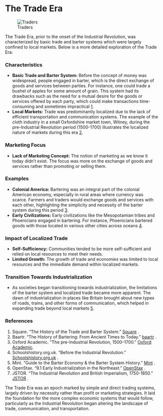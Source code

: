 # The Trade Era

![Traders](The Trade Era.png)

The Trade Era, prior to the onset of the Industrial Revolution, was characterized by basic trade and barter systems which were largely confined to local markets. Below is a more detailed exploration of the Trade Era:

### **Characteristics**

- **Basic Trade and Barter System:** Before the concept of money was widespread, people engaged in barter, which is the direct exchange of goods and services between parties. For instance, one could trade a bushel of apples for some amount of grain. This system had its drawbacks such as the need for a mutual desire for the goods or services offered by each party, which could make transactions time-consuming and sometimes impractical [1](https://squareup.com/us/en/the-bottom-line/managing-your-finances/a-history-of-the-trade-and-barter-system).
- **Local Markets:** Trade was predominantly localized due to the lack of efficient transportation and communication systems. The example of the cloth industry in a small Oxfordshire market town, Witney, during the pre-Industrial Revolution period (1500-1700) illustrates the localized nature of markets during this era [2](https://academic.oup.com/book/888/chapter/135478999#:~:text=%E2%80%98The%20pre,did%20not%20benefit%20the%20workforce).

### **Marketing Focus**

- **Lack of Marketing Concept:** The notion of marketing as we know it today didn't exist. The focus was more on the exchange of goods and services rather than promoting or selling them.

### **Examples**

- **Colonial America:** Bartering was an integral part of the colonial American economy, especially in rural areas where currency was scarce. Farmers and traders would exchange goods and services with each other, highlighting the simplicity and necessity of the barter system during this period [3](https://www.baartr.com/blog/the-history-of-bartering-from-ancient-times-to-today#:~:text=Bartering%20was%20an%20important%20part,individuals%20and%20businesses%20around).
- **Early Civilizations:** Early civilizations like the Mesopotamian tribes and Phoenicians engaged in bartering. For instance, Phoenicians bartered goods with those located in various other cities across oceans [4](https://mint.intuit.com/blog/personal-finance/guide-to-the-barter-economy-the-barter-system-history/#:~:text=Introduced%20by%20Mesopotamia%20tribes%2C%20bartering,skulls%20were%20used%20as%20well).

### **Impact of Localized Trade**

- **Self-Sufficiency:** Communities tended to be more self-sufficient and relied on local resources to meet their needs.
- **Limited Growth:** The growth of trade and economies was limited to local resources and the immediate demand within localized markets.

### **Transition Towards Industrialization**

- As societies began transitioning towards industrialization, the limitations of the barter system and localized trade became more apparent. The dawn of industrialization in places like Britain brought about new types of roads, trains, and other forms of communication, which helped in expanding trade beyond local markets [5](https://schoolshistory.org.uk/topics/british-history/industrial-revolution/before-the-industrial-revolution/#:~:text=Before%20the%20dawn%20of%20the,not%20exist%20prior%20to%20industrialisation).

### **References**

1. Square. "The History of the Trade and Barter System." [Square](https://squareup.com/us/en/townsquare/history-of-trade-and-barter-system) .
2. Baartr. "The History of Bartering: From Ancient Times to Today." [baartr](http://www.baartr.com/) .
3. Oxford Academic. "The pre-Industrial Revolution, 1500–1700." [Oxford Academic](https://academic.oup.com/).
4. Schoolshistory.org.uk. "Before the Industrial Revolution." [Schoolshistory.org.uk](https://www.schoolshistory.org.uk/) .
5. Mint. "Guide to the Barter Economy & the Barter System History." [Mint](https://www.mint.intuit.com/) .
6. OpenStax. "9.1 Early Industrialization in the Northeast." [OpenStax](https://openstax.org/) .
7. JSTOR. "The Industrial Revolution and British Imperialism, 1750-1850." [JSTOR](https://www.jstor.org/) .

The Trade Era was an epoch marked by simple and direct trading systems, largely driven by necessity rather than profit or marketing strategies. It laid the foundation for the more complex economic systems that would follow, particularly as the Industrial Revolution began altering the landscape of trade, communication, and transportation.